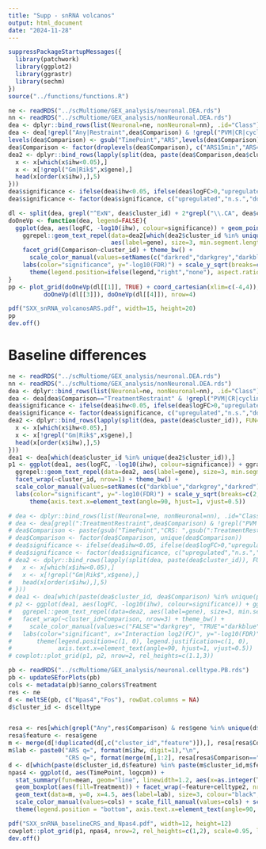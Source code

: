 ```yaml
---
title: "Supp - snRNA volcanos"
output: html_document
date: "2024-11-28"
---
```


```r
suppressPackageStartupMessages({
  library(patchwork)
  library(ggplot2)
  library(ggrastr)
  library(sechm)
})
source("../functions/functions.R")
```

```r
ne <- readRDS("../scMultiome/GEX_analysis/neuronal.DEA.rds")
nn <- readRDS("../scMultiome/GEX_analysis/nonNeuronal.DEA.rds")
dea <- dplyr::bind_rows(list(Neuronal=ne, nonNeuronal=nn), .id="Class")
dea <- dea[!grepl("Any|Restraint",dea$Comparison) & !grepl("PVM|CR|cycling|other",dea$cluster_id),]
levels(dea$Comparison) <- gsub("TimePoint","ARS",levels(dea$Comparison))
dea$Comparison <- factor(droplevels(dea$Comparison), c("ARS15min","ARS45min","ARS3h"))
dea2 <- dplyr::bind_rows(lapply(split(dea, paste(dea$Comparison,dea$cluster_id)), FUN=function(x){
  x <- x[which(x$ihw<0.05),]
  x <- x[!grepl("Gm|Rik$",x$gene),]
  head(x[order(x$ihw),],5)
}))
dea$significance <- ifelse(dea$ihw<0.05, ifelse(dea$logFC>0,"upregulated","downregulated"),"n.s.")
dea$significance <- factor(dea$significance, c("upregulated","n.s.","downregulated"))

dl <- split(dea, grepl("^ExN", dea$cluster_id) + 2*grepl("\\.CA", dea$cluster_id) + 10*grepl("^InhN", dea$cluster_id))[c("3","1","10","0")]
doOneVp <- function(dea, legend=FALSE){
  ggplot(dea, aes(logFC, -log10(ihw), colour=significance)) + geom_point_rast(size=1, raster.dpi = 150) + 
    ggrepel::geom_text_repel(data=dea2[which(dea2$cluster_id %in% unique(dea$cluster_id)),,drop=FALSE], 
                             aes(label=gene), size=3, min.segment.length = 0, color="black") +
    facet_grid(Comparison~cluster_id) + theme_bw() +
      scale_color_manual(values=setNames(c("darkred","darkgrey","darkblue"), levels(dea$significance))) +
    labs(color="significance", y="-log10(FDR)") + scale_y_sqrt(breaks=c(2,5,10)) +
      theme(legend.position=ifelse(legend,"right","none"), aspect.ratio=5/7)  
}
pp <- plot_grid(doOneVp(dl[[1]], TRUE) + coord_cartesian(xlim=c(-4,4)), doOneVp(dl[[2]]),
          doOneVp(dl[[3]]), doOneVp(dl[[4]]), nrow=4)
```

```r
pdf("SXX_snRNA_volcanosARS.pdf", width=15, height=20)
pp
dev.off()
```

# Baseline differences

```r
ne <- readRDS("../scMultiome/GEX_analysis/neuronal.DEA.rds")
nn <- readRDS("../scMultiome/GEX_analysis/nonNeuronal.DEA.rds")
dea <- dplyr::bind_rows(list(Neuronal=ne, nonNeuronal=nn), .id="Class")
dea <- dea[dea$Comparison=="TreatmentRestraint" & !grepl("PVM|CR|cycling|other",dea$cluster_id) & dea$logCPM>=2,]
dea$significance <- ifelse(dea$ihw<0.05, ifelse(dea$logFC>0,"upregulated","downregulated"),"n.s.")
dea$significance <- factor(dea$significance, c("upregulated","n.s.","downregulated"))
dea2 <- dplyr::bind_rows(lapply(split(dea, paste(dea$cluster_id)), FUN=function(x){
  x <- x[which(x$ihw<0.05),]
  x <- x[!grepl("Gm|Rik$",x$gene),]
  head(x[order(x$ihw),],5)
}))
dea1 <- dea[which(dea$cluster_id %in% unique(dea2$cluster_id)),]
p1 <- ggplot(dea1, aes(logFC, -log10(ihw), colour=significance)) + ggrastr::geom_point_rast(size=1) + 
  ggrepel::geom_text_repel(data=dea2, aes(label=gene), size=3, min.segment.length = 0, color="black") +
  facet_wrap(~cluster_id, nrow=1) + theme_bw() +
  scale_color_manual(values=setNames(c("darkblue","darkgrey","darkred"), levels(dea$significance))) +
  labs(color="significant", y="-log10(FDR)") + scale_y_sqrt(breaks=c(2,5,10)) +
      theme(axis.text.x=element_text(angle=90, hjust=1, vjust=0.5))

# dea <- dplyr::bind_rows(list(Neuronal=ne, nonNeuronal=nn), .id="Class")
# dea <- dea[grepl(":TreatmentRestraint",dea$Comparison) & !grepl("PVM|CR|cycling|other",dea$cluster_id) & dea$logCPM>=2,]
# dea$Comparison <- paste(gsub("TimePoint","CRS: ",gsub(":TreatmentRestraint","",dea$Comparison)), "ARS")
# dea$Comparison <- factor(dea$Comparison, unique(dea$Comparison))
# dea$significance <- ifelse(dea$ihw<0.05, ifelse(dea$logFC>0,"upregulated","downregulated"),"n.s.")
# dea$significance <- factor(dea$significance, c("upregulated","n.s.","downregulated"))
# dea2 <- dplyr::bind_rows(lapply(split(dea, paste(dea$cluster_id)), FUN=function(x){
#   x <- x[which(x$ihw<0.05),]
#   x <- x[!grepl("Gm|Rik$",x$gene),]
#   head(x[order(x$ihw),],5)
# }))
# dea1 <- dea[which(paste(dea$cluster_id, dea$Comparison) %in% unique(paste(dea2$cluster_id, dea2$Comparison))),]
# p2 <- ggplot(dea1, aes(logFC, -log10(ihw), colour=significance)) + ggrastr::geom_point_rast(size=1) + 
#   ggrepel::geom_text_repel(data=dea2, aes(label=gene), size=3, min.segment.length = 0, color="black") +
#   facet_wrap(~cluster_id+Comparison, nrow=3) + theme_bw() +
#     scale_color_manual(values=c("FALSE"="darkgrey", "TRUE"="darkblue")) +
#   labs(color="significant", x="Interaction log2(FC)", y="-log10(FDR)") + scale_y_sqrt(breaks=c(2,5,10)) +
#       theme(legend.position=c(1, 0), legend.justification=c(1, 0),
#             axis.text.x=element_text(angle=90, hjust=1, vjust=0.5))
# cowplot::plot_grid(p1, p2, nrow=2, rel_heights=c(1.1,3))

pb <- readRDS("../scMultiome/GEX_analysis/neuronal.celltype.PB.rds")
pb <- updateSEforPlots(pb)
cols <- metadata(pb)$anno_colors$Treatment
res <- ne
d <- meltSE(pb, c("Npas4","Fos"), rowDat.columns = NA)
d$cluster_id <- d$celltype


resa <- res[which(grepl("Any",res$Comparison) & res$gene %in% unique(d$feature) & res$ihw<0.05 & !grepl("Ccn2",res$cluster_id)),]
resa$feature <- resa$gene
m <- merge(d[!duplicated(d[,c("cluster_id","feature")]),], resa[resa$Comparison=="stressAny",])
m$lab <- paste0("ARS q=", format(m$ihw, digit=1),"\n",
                "CRS q=", format(merge(m[,1:2], resa[resa$Comparison=="treatAny",])$ihw, digit=1))
d <- d[which(paste(d$cluster_id,d$feature) %in% paste(m$cluster_id,m$feature)),]
npas4 <- ggplot(d, aes(TimePoint, logcpm)) + 
  stat_summary(fun=mean, geom="line", linewidth=1.2, aes(x=as.integer(TimePoint), group=Treatment, colour=Treatment))  +
  geom_boxplot(aes(fill=Treatment)) + facet_wrap(~feature+celltype2, nrow=2) + theme_bw() + labs(y="Expression log(CPM)") +
  geom_text(data=m, y=0, x=4.5, aes(label=lab), size=3, colour="black", hjust=1, vjust=0) +
  scale_color_manual(values=cols) + scale_fill_manual(values=cols) + scale_x_discrete() +
  theme(legend.position = "bottom", axis.text.x=element_text(angle=90, hjust=1, vjust=0.5))

pdf("SXX_snRNA_baselineCRS_and_Npas4.pdf", width=12, height=12)
cowplot::plot_grid(p1, npas4, nrow=2, rel_heights=c(1,2), scale=0.95, labels = LETTERS)
dev.off()
```



